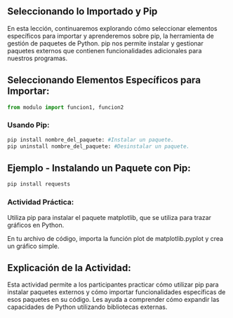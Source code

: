## Seleccionando lo Importado y Pip


En esta lección, continuaremos explorando cómo seleccionar elementos específicos para importar y aprenderemos sobre pip, la herramienta de gestión de paquetes de Python. pip nos permite instalar y gestionar paquetes externos que contienen funcionalidades adicionales para nuestros programas.

## Seleccionando Elementos Específicos para Importar:

```python
from modulo import funcion1, funcion2
```
### Usando Pip:

```bash
pip install nombre_del_paquete: #Instalar un paquete.
pip uninstall nombre_del_paquete: #Desinstalar un paquete.
```
## Ejemplo - Instalando un Paquete con Pip:
```bash
pip install requests
```
:::{.callout-important}
### Actividad Práctica:

Utiliza pip para instalar el paquete matplotlib, que se utiliza para trazar gráficos en Python.

En tu archivo de código, importa la función plot de matplotlib.pyplot y crea un gráfico simple.
:::

## Explicación de la Actividad:

Esta actividad permite a los participantes practicar cómo utilizar pip para instalar paquetes externos y cómo importar funcionalidades específicas de esos paquetes en su código. Les ayuda a comprender cómo expandir las capacidades de Python utilizando bibliotecas externas.